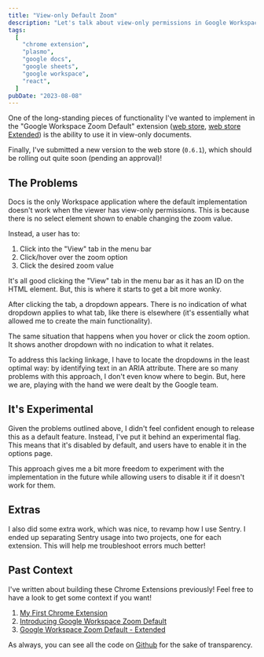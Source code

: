 ```yaml
---
title: "View-only Default Zoom"
description: "Let's talk about view-only permissions in Google Workspace..."
tags:
  [
    "chrome extension",
    "plasmo",
    "google docs",
    "google sheets",
    "google workspace",
    "react",
  ]
pubDate: "2023-08-08"
---
```



<NewExtensionNameBanner />

One of the long-standing pieces of functionality I've wanted to implement in the "Google Workspace Zoom Default" extension
([web store][webstore], [web store Extended][webstore-extended]) is the ability to use it in view-only documents.

Finally, I've submitted a new version to the web store (`0.6.1`), which should be rolling out quite soon (pending an approval)!

## The Problems

Docs is the only Workspace application where the default implementation doesn't work when the viewer has view-only permissions.
This is because there is no select element shown to enable changing the zoom value.

Instead, a user has to:

1. Click into the "View" tab in the menu bar
2. Click/hover over the zoom option
3. Click the desired zoom value

It's all good clicking the "View" tab in the menu bar as it has an ID on the HTML element. But, this is where it starts
to get a bit more wonky.

After clicking the tab, a dropdown appears. There is no indication of what dropdown applies to what tab, like there is
elsewhere (it's essentially what allowed me to create the main functionality).

The same situation that happens when you hover or click the zoom option. It shows another dropdown with no indication
to what it relates.

To address this lacking linkage, I have to locate the dropdowns in the least optimal way: by identifying text in an ARIA
attribute. There are so many problems with this approach, I don't even know where to begin. But, here we are, playing
with the hand we were dealt by the Google team.

## It's Experimental

Given the problems outlined above, I didn't feel confident enough to release this as a default feature. Instead, I've put
it behind an experimental flag. This means that it's disabled by default, and users have to enable it in the options page.

This approach gives me a bit more freedom to experiment with the implementation in the future while allowing users to
disable it if it doesn't work for them.

## Extras

I also did some extra work, which was nice, to revamp how I use Sentry. I ended up separating Sentry usage into two projects,
one for each extension. This will help me troubleshoot errors much better!

## Past Context

I've written about building these Chrome Extensions previously! Feel free to have a look to get some context if you want!

1. [My First Chrome Extension](../02/my-first-chrome-extension.md)
2. [Introducing Google Workspace Zoom Default](../03/introducing-google-workspace-zoom-default.md)
3. [Google Workspace Zoom Default - Extended](../06/google-workspace-zoom-default-extended.md)

As always, you can see all the code on [Github][github] for the sake of transparency.

[webstore]: https://chrome.google.com/webstore/detail/google-docs-zoom-default/nflkcdlimipkgbacnfnhfecjgmojhklo
[webstore-extended]: https://chrome.google.com/webstore/detail/google-workspace-zoom-def/mdgikencgfhineaememjagpkiclbdkka
[github]: https://github.com/vernak2539/chrome-extension-google-doc-default-zoom
